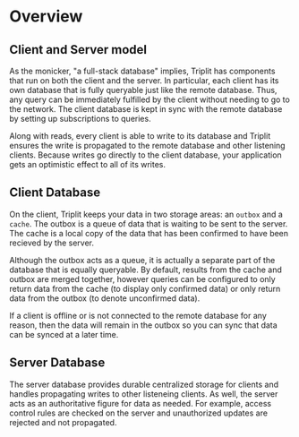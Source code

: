 # Overview

## Client and Server model

As the monicker, "a full-stack database" implies, Triplit has components that run on both the client and the server. In particular, each client has its own database that is fully queryable just like the remote database. Thus, any query can be immediately fulfilled by the client without needing to go to the network. The client database is kept in sync with the remote database by setting up subscriptions to queries.

Along with reads, every client is able to write to its database and Triplit ensures the write is propagated to the remote database and other listening clients. Because writes go directly to the client database, your application gets an optimistic effect to all of its writes.

## Client Database

On the client, Triplit keeps your data in two storage areas: an `outbox` and a `cache`. The outbox is a queue of data that is waiting to be sent to the server. The cache is a local copy of the data that has been confirmed to have been recieved by the server.

Although the outbox acts as a queue, it is actually a separate part of the database that is equally queryable. By default, results from the cache and outbox are merged together, however queries can be configured to only return data from the cache (to display only confirmed data) or only return data from the outbox (to denote unconfirmed data).

If a client is offline or is not connected to the remote database for any reason, then the data will remain in the outbox so you can sync that data can be synced at a later time.

## Server Database

The server database provides durable centralized storage for clients and handles propagating writes to other listeneing clients. As well, the server acts as an authoritative figure for data as needed. For example, access control rules are checked on the server and unauthorized updates are rejected and not propagated.
